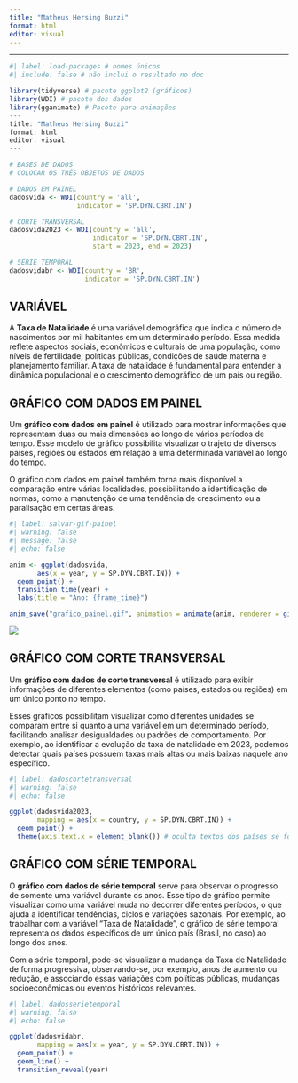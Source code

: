 ---
title: "Matheus Hersing Buzzi"
format: html
editor: visual
---

------------------------------------------------------------------------

```{r}
#| label: load-packages # nomes únicos
#| include: false # não inclui o resultado no doc

library(tidyverse) # pacote ggplot2 (gráficos)
library(WDI) # pacote dos dados
library(gganimate) # Pacote para animações
---
title: "Matheus Hersing Buzzi"
format: html
editor: visual
---

# BASES DE DADOS
# COLOCAR OS TRÊS OBJETOS DE DADOS

# DADOS EM PAINEL
dadosvida <- WDI(country = 'all',
                 indicator = 'SP.DYN.CBRT.IN')

# CORTE TRANSVERSAL
dadosvida2023 <- WDI(country = 'all',
                     indicator = 'SP.DYN.CBRT.IN',
                     start = 2023, end = 2023)

# SÉRIE TEMPORAL
dadosvidabr <- WDI(country = 'BR',
                   indicator = 'SP.DYN.CBRT.IN')
```

## VARIÁVEL

A **Taxa de Natalidade** é uma variável demográfica que indica o número de nascimentos por mil habitantes em um determinado período. Essa medida reflete aspectos sociais, econômicos e culturais de uma população, como níveis de fertilidade, políticas públicas, condições de saúde materna e planejamento familiar. A taxa de natalidade é fundamental para entender a dinâmica populacional e o crescimento demográfico de um país ou região.

## GRÁFICO COM DADOS EM PAINEL

Um **gráfico com dados em painel** é utilizado para mostrar informações que representam duas ou mais dimensões ao longo de vários períodos de tempo. Esse modelo de gráfico possibilita visualizar o trajeto de diversos países, regiões ou estados em relação a uma determinada variável ao longo do tempo.

O gráfico com dados em painel também torna mais disponível a comparação entre várias localidades, possibilitando a identificação de normas, como a manutenção de uma tendência de crescimento ou a paralisação em certas áreas.

```{r}
#| label: salvar-gif-painel
#| warning: false
#| message: false
#| echo: false

anim <- ggplot(dadosvida,
       aes(x = year, y = SP.DYN.CBRT.IN)) +
  geom_point() +
  transition_time(year) +
  labs(title = "Ano: {frame_time}")

anim_save("grafico_painel.gif", animation = animate(anim, renderer = gifski_renderer()))
```

![](grafico_painel.gif)

## GRÁFICO COM CORTE TRANSVERSAL

Um **gráfico com dados de corte transversal** é utilizado para exibir informações de diferentes elementos (como países, estados ou regiões) em um único ponto no tempo.

Esses gráficos possibilitam visualizar como diferentes unidades se comparam entre si quanto a uma variável em um determinado período, facilitando analisar desigualdades ou padrões de comportamento. Por exemplo, ao identificar a evolução da taxa de natalidade em 2023, podemos detectar quais países possuem taxas mais altas ou mais baixas naquele ano específico.

```{r}
#| label: dadoscortetransversal
#| warning: false
#| echo: false

ggplot(dadosvida2023,
       mapping = aes(x = country, y = SP.DYN.CBRT.IN)) +
  geom_point() +
  theme(axis.text.x = element_blank()) # oculta textos dos países se for muito poluído
```

## GRÁFICO COM SÉRIE TEMPORAL

O **gráfico com dados de série temporal** serve para observar o progresso de somente uma variável durante os anos. Esse tipo de gráfico permite visualizar como uma variável muda no decorrer diferentes períodos, o que ajuda a identificar tendências, ciclos e variações sazonais. Por exemplo, ao trabalhar com a variável "Taxa de Natalidade", o gráfico de série temporal representa os dados específicos de um único país (Brasil, no caso) ao longo dos anos.

Com a série temporal, pode-se visualizar a mudança da Taxa de Natalidade de forma progressiva, observando-se, por exemplo, anos de aumento ou redução, e associando essas variações com políticas públicas, mudanças socioeconômicas ou eventos históricos relevantes.

```{r}
#| label: dadosserietemporal
#| warning: false
#| echo: false

ggplot(dadosvidabr,
       mapping = aes(x = year, y = SP.DYN.CBRT.IN)) +
  geom_point() +
  geom_line() +
  transition_reveal(year)
```
